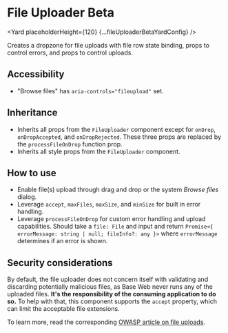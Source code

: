 



# File Uploader Beta

<Yard placeholderHeight={120} {...fileUploaderBetaYardConfig} />

Creates a dropzone for file uploads with file row state binding, props to control errors, and props to control uploads.

## Accessibility

- "Browse files" has `aria-controls="fileupload"` set.

## Inheritance

- Inherits all props from the `FileUploader` component except for `onDrop`, `onDropAccepted`, and `onDropRejected`. These three props are replaced by the `processFileOnDrop` function prop.
- Inherits all style props from the `FileUploader` component.

## How to use

- Enable file(s) upload through drag and drop or the system _Browse files_ dialog.
- Leverage `accept`, `maxFiles`, `maxSize`, and `minSize` for built in error handling.
- Leverage `processFileOnDrop` for custom error handling and upload capabilities. Should take a `file: File` and input and return `Promise<{ errorMessage: string | null; fileInfo?: any }>` where `errorMessage` determines if an error is shown.

## Security considerations

By default, the file uploader does not concern itself with validating and discarding potentially malicious files, as Base Web never runs any of the uploaded files. **It's the responsibility of the consuming application to do so.** To help with that, this component supports the `accept` property, which can limit the acceptable file extensions.

To learn more, read the corresponding [OWASP article on file uploads](https://www.owasp.org/index.php/Unrestricted_File_Upload).

<Exports
  component={FileUploaderBetaExports}
  title="File uploader beta exports"
  path="baseui/file-uploader-beta"
/>

